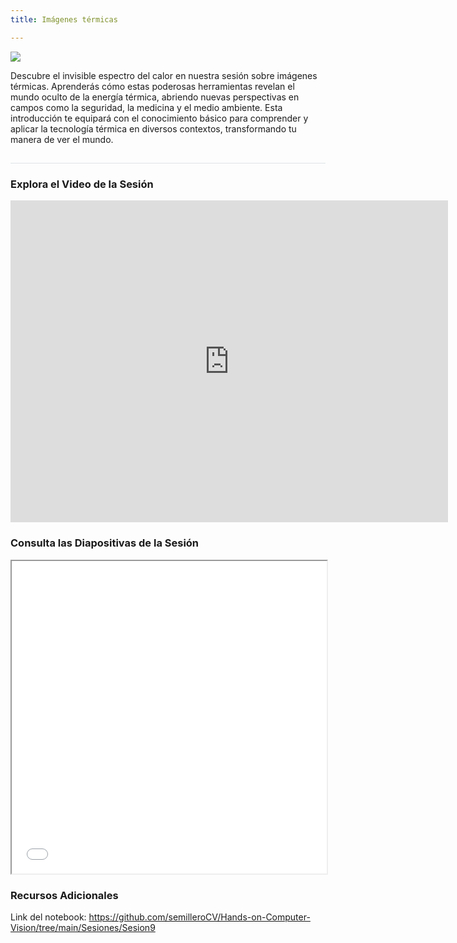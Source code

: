 ```yaml
---
title: Imágenes térmicas

---
```

<style>
* {overflow: visible;}     h2{
        border-bottom: 1px solid #dee2e6 !important;
}
</style>

::: {layout="[35,65]"}

![](../images/sesiones/sesion8.gif)

Descubre el invisible espectro del calor en nuestra sesión sobre imágenes térmicas. Aprenderás cómo estas poderosas herramientas revelan el mundo oculto de la energía térmica, abriendo nuevas perspectivas en campos como la seguridad, la medicina y el medio ambiente. Esta introducción te equipará con el conocimiento básico para comprender y aplicar la tecnología térmica en diversos contextos, transformando tu manera de ver el mundo.
:::
## 

### Explora el Video de la Sesión

<iframe width="700" height="515" src="https://www.youtube.com/embed/EynS8_fFFfM?si=qjt0xj96357_znll" title="YouTube video player" frameborder="0" allow="accelerometer; autoplay; clipboard-write; encrypted-media; gyroscope; picture-in-picture; web-share" referrerpolicy="strict-origin-when-cross-origin" allowfullscreen></iframe>

### Consulta las Diapositivas de la Sesión

<iframe src="/slides/SemilleroCV_Session8_ThermalImaging_Final.pdf" width="100%" height="500px"></iframe>

### Recursos Adicionales

Link del notebook: <a href="https://github.com/semilleroCV/Hands-on-Computer-Vision/tree/main/Sesiones/Sesion9" target="_blank">https://github.com/semilleroCV/Hands-on-Computer-Vision/tree/main/Sesiones/Sesion9</a>



